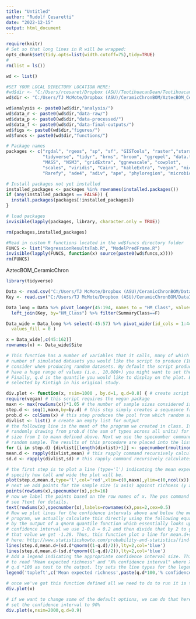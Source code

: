 ```yaml
---
title: "Untitled"
author: "Rudolf Cesaretti"
date: "2022-12-15"
output: html_document
---
```


```r
require(knitr)
# Set so that long lines in R will be wrapped:
opts_chunk$set(tidy.opts=list(width.cutoff=75),tidy=TRUE)
#
rm(list = ls())
```

```r

wd <- list()

#SET YOUR LOCAL DIRECTORY LOCATION HERE:
#wd$dir <- "C:/Users/rcesaret/Dropbox (ASU)/TeotihuacanDean/TeotihuacanAMM/"
wd$dir <- "C:/Users/TJ McMote/Dropbox (ASU)/CeramicChronBOM/AztecBOM_CeramicChron/"

wd$analysis <- paste0(wd$dir,"analysis/")
wd$data_r <- paste0(wd$dir,"data-raw/")
wd$data_p <- paste0(wd$dir,"data-processed/")
wd$data_f <- paste0(wd$dir,"data-final-outputs/")
wd$figs <- paste0(wd$dir,"figures/")
wd$funcs <- paste0(wd$dir,"functions/")

```




```r
# Package names
packages <- c("rgdal", "rgeos", "sp", "sf", "GISTools", "raster","stars", "spatstat",
              "tidyverse", "tidyr", "brms", "broom", "ggrepel", "data.table", 
              "MASS", "NSM3", "gridExtra", "ggnewscale", "cowplot", 
              "scales", "viridis", "Cairo", "kableExtra", "vegan", "microbiome", 
              "Rarefy", "ade4", "adiv", "ape", "phyloregion", "microbiome", "igraph", "vegan")

# Install packages not yet installed
installed_packages <- packages %in% rownames(installed.packages())
if (any(installed_packages == FALSE)) {
  install.packages(packages[!installed_packages])
}

# load packages
invisible(lapply(packages, library, character.only = TRUE))

rm(packages,installed_packages)

#Read in custom R functions located in the wd$funcs directory folder
FUNCS <- list("RegressionResultsTab.R", "ModelPredFrame.R")
invisible(lapply(FUNCS, function(x) source(paste0(wd$funcs,x))))
rm(FUNCS)

```




AztecBOM_CeramicChron


```r
library(tidyverse)
```


```r
Data <- read.csv("C:/Users/TJ McMote/Dropbox (ASU)/CeramicChronBOM/DataIntegration/HM_7.26.22_Data.csv")
Key <- read.csv("C:/Users/TJ McMote/Dropbox (ASU)/CeramicChronBOM/DataIntegration/HM_7.26.22_Key.csv")

```


```r
Data_long = Data %>% pivot_longer(45:194, names_to = "HM_Class", values_to = "Count", values_drop_na = T) %>% 
  left_join(Key, by="HM_Class") %>% filter(SummaryClass==F)

Data_wide = Data_long %>% select(-45:57) %>% pivot_wider(id_cols = 1:44, names_from = HM_Class, values_from = Count,
  values_fill = 0 )

x = Data_wide[,c(45:162)]
rownames(x) <- Data_wide$Site
```





```r
# This function has a number of variables that it calls, many of which have default values. x is simply the data file we read in above, nsim is the 
# number of simulated datasets you would like the script to produce (1000 by default), by.d indicates the interval of sample sizes you would like to
# consider when producing random datasets. By default the script produces simulations for every possible sample size between 1 and the maximum. If you 
# have a huge range of values (i.e., 10,000+) you might want to set the interval higher so that it only simulates every other value, for example. 
# Finally, q.d is the quantile you would like to display on the plot. By default, the program displays the 80% quantile (confidence interval) 
# selected by Kintigh in his original study.

div.plot <- function(x, nsim=1000 , by.d=1, q.d=0.8) { # create script and set default values for input
require(vegan) # this script requires the vegan package
maxn <- max(rowSums(x))*1.05 # the number of sample sizes considered is set as the maximum observed sample size + 5%
step.d <- seq(1,maxn,by=by.d) # this step simply creates a sequesnce from 1 to maxn by the interval set using the by.d variable
prob.d <- colSums(x) # this step produces the pool from which random samples will be drawn by simply summing the values across all units by type (column)
divlist <- list() # create an empty list for output
# the following line is the meat of the program we created in class. It uses the rmultinom function to create nsim (1000 by default) simulations by
# randomly drawing from prob.d (the sum of types across all units) for sample size i. i is part of a for loop so this is conducted for every sample
# size from 1 to maxn defined above. Next we use the specnumber command (set to calculate on MARGIN 2 or columns) to calculate the richness of every
# random sample. The results of this procedure are placed into the list divlist which gets longer by 1 each time it is run (length(divlist)+1).
for (i in step.d) {divlist[[length(divlist)+1]] <- specnumber(rmultinom(nsim,i,prob.d),MARGIN=2)} 
mean.d <- rapply(divlist,mean) # this rapply command recursively calculates the mean richness for each sample size in divlist
sd.d <- rapply(divlist,sd) # this rapply command recursively calculates the standard deviation of richness for each sample size in divlist

# the first step is to plot a line (type='l') indicating the mean expected value of richness at each sample size. The xlim and ylim arguments
# specify how tall and wide the plot will be.
plot(step.d,mean.d,type='l',col='red',xlim=c(0,maxn),ylim=c(0,ncol(x)),xlab='Sample Size',ylab='Richness',main=paste(nsim,"simulations"))
# next we add points for the sample size (x axis) against richness (y axis) for the original data
points(rowSums(x),specnumber(x),pch=16)
# now we label the points based on the row names of x. The pos command means the text will be placed to the left of the point. This can be changed
# see ?text for details.
text(rowSums(x),specnumber(x),labels=rownames(x),pos=2,cex=0.5)
# Now we plot lines for the confidence intervals above and below the mean expected richness at each sample size. Unlike Kintigh's (1984) original 
# program, we actually calculate this directly using the following equation (sd.d*qnorm((1-q.d)/2)). This equation multiplys the standard deviation
# by the output of a qnorm quantile function which essentially looks up the critical value we need for a given confidence interval. For an 80% 
# confidence interval we use 1-0.8 = 0.2 and then divide that by 2 to get 0.1. Using the qnorm function to find the appropriate quantile for 
# that value we get -1.28. Thus, this function plot a line for mean.d+sd.d*-1.28 and then mean-sd.d*-1.28. You can find more info on why this works
# here: http://www.statisticshowto.com/probability-and-statistics/find-critical-values/
lines(step.d,mean.d+(sd.d*qnorm((1-q.d)/2)),lty=2,col='blue')
lines(step.d,mean.d-(sd.d*qnorm((1-q.d)/2)),lty=2,col='blue')
# Add a legend indicating the appropriate confidence interval size. This code creates a legend in the top left section of the plot with the labels set
# to read "Mean expected richness" and "X% confidence interval" where X is defined by your q.d variable. The paste command simply adds the value of 
# q.d *100 as test to the output. lty sets the line types for the legend. cex sets the text size. box.lwd=0 argument removes the box around the legend. 
legend('topleft',c('Mean expected richness',paste(q.d*100,'% confidence Interval',sep='')),col=c('red','blue'),lty=c(1,2),cex=0.75,box.lwd=0)}

```

```r

# once we've got this function defined all we need to do to run it is the following line.
div.plot(x)

# if we want to change some of the default options, we can do that here. In the following example I run 2000 simulations at each sample size and 
# set the confidence interval to 90%
div.plot(x,nsim=2000,q.d=0.9)
```













